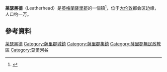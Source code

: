 {{Infobox UK place 
|country = England
|latitude = 51.295
|longitude = -0.329
|static_image = [[File:Bridge_Street,_Leatherhead_(geograph_2099800).jpg|275px]]
|static_image_caption = 
|official_name = Leatherhead
|population = 11,316
|population_ref = （2011）<ref name=ons>[http://neighbourhood.statistics.gov.uk Key Statistics; Quick Statistics: Population Density] {{Wayback|url=http://neighbourhood.statistics.gov.uk/ |date=20030211201309 }} [[United_Kingdom_Census_2011|United Kingdom Census 2011]] ''[[Office_for_National_Statistics|Office for National Statistics]]'' Retrieved 20 December 2013</ref>
|area_total_km2 = 12.54
|shire_district = [[Mole_Valley|Mole Valley]]
|shire_county = [[薩里郡|薩里郡]]
|region = South East England
|post_town = LEATHERHEAD 
|postcode_district = KT22
|postcode_area= KT 
|dial_code = 01372
|os_grid_reference = TQ1656
}}
'''莱瑟黑德'''（Leatherhead）是[[英格蘭|英格蘭]][[薩里郡|薩里郡]]的一個镇<ref>{{cite web|url=http://www.visitleatherhead.com/town_history.asp|title=History|publisher=Mole Valley District Council|quote=From the construction of the bridge over the River Mole in the early medieval period|deadurl=yes|archiveurl=https://web.archive.org/web/20090708044054/http://www.visitleatherhead.com/town_history.asp|archivedate=2009-07-08}}</ref>，位于[[大伦敦|大伦敦]]都会区边缘，人口约一万。

== 參考資料 ==
{{reflist}}

{{DEFAULTSORT:Leatherhead}}
[[Category:莱瑟黑德|]]
[[Category:薩里郡城鎮|Category:薩里郡城鎮]]
[[Category:薩里郡集鎮|Category:薩里郡集鎮]]
[[Category:薩里郡無民政教區|Category:薩里郡無民政教區]]
[[Category:莫爾河谷|Category:莫爾河谷]]